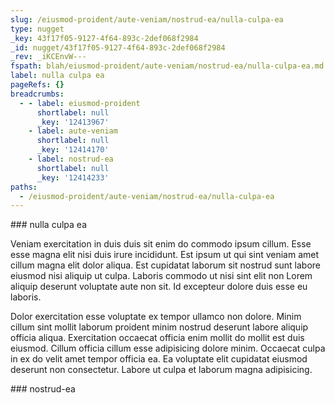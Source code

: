 ```yaml
---
slug: /eiusmod-proident/aute-veniam/nostrud-ea/nulla-culpa-ea
type: nugget
_key: 43f17f05-9127-4f64-893c-2def068f2984
_id: nugget/43f17f05-9127-4f64-893c-2def068f2984
_rev: _iKCEnvW---
fspath: blah/eiusmod-proident/aute-veniam/nostrud-ea/nulla-culpa-ea.md
label: nulla culpa ea
pageRefs: {}
breadcrumbs:
  - - label: eiusmod-proident
      shortlabel: null
      _key: '12413967'
    - label: aute-veniam
      shortlabel: null
      _key: '12414170'
    - label: nostrud-ea
      shortlabel: null
      _key: '12414233'
paths:
  - /eiusmod-proident/aute-veniam/nostrud-ea/nulla-culpa-ea
---
```


<NuggetArea>
<Nugget slug="/eiusmod-proident/aute-veniam/nostrud-ea/nulla-culpa-ea" type="nugget" _key="43f17f05-9127-4f64-893c-2def068f2984" _id="nugget/43f17f05-9127-4f64-893c-2def068f2984" _rev="_iKCEnvW---" fspath="blah/eiusmod-proident/aute-veniam/nostrud-ea/nulla-culpa-ea.md" label="nulla culpa ea" paths="/eiusmod-proident/aute-veniam/nostrud-ea/nulla-culpa-ea">
<NuggetBody>
### nulla culpa ea

Veniam exercitation in duis duis sit enim do commodo ipsum cillum. Esse esse magna elit nisi duis irure incididunt. Est ipsum ut qui sint veniam amet cillum magna elit dolor aliqua. Est cupidatat laborum sit nostrud sunt labore eiusmod nisi aliquip ut culpa. Laboris commodo ut nisi sint elit non Lorem aliquip deserunt voluptate aute non sit. Id excepteur dolore duis esse eu laboris.

Dolor exercitation esse voluptate ex tempor ullamco non dolore. Minim cillum sint mollit laborum proident minim nostrud deserunt labore aliquip officia aliqua. Exercitation occaecat officia enim mollit do mollit est duis eiusmod. Cillum officia cillum esse adipisicing dolore minim. Occaecat culpa in ex do velit amet tempor officia ea. Ea voluptate elit cupidatat eiusmod deserunt non consectetur. Labore ut culpa et laborum magna adipisicing.

</NuggetBody>
<Breadcrumbs>
<Crumbs>
<Crumb _key="12413967" label="eiusmod-proident" /><Crumb _key="12414170" label="aute-veniam" /><Crumb _key="12414233" label="nostrud-ea" />
</Crumbs>
</Breadcrumbs>
</Nugget>

<NuggetsInbound>
</NuggetsInbound>
<NuggetsOutbound>
</NuggetsOutbound>
</NuggetArea>
<PassagesInbound>
<Passage direction="inbound" type="passage" _key="12414233" _id="passage/12414233" _rev="_iKCEnvS--A" label="nostrud-ea" passage="nostrud-ea" fspath="blah/eiusmod-proident/aute-veniam/nostrud-ea" paths="/eiusmod-proident/aute-veniam/nostrud-ea" slug="/eiusmod-proident/aute-veniam/nostrud-ea">
<NuggetBody>
### nostrud-ea

</NuggetBody>
<Breadcrumbs>
<Crumbs>
<Crumb _key="12413967" label="eiusmod-proident" /><Crumb _key="12414170" label="aute-veniam" />
</Crumbs>
</Breadcrumbs>
</Passage>

</PassagesInbound>
<PassagesOutbound>
</PassagesOutbound>